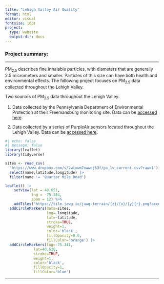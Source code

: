 ```yaml
---
title: "Lehigh Valley Air Quality"
format: html
editor: visual
fontsize: 10pt
project:
  type: website
  output-dir: docs
---
```


```{=html}
<style>
  pre {
    background-color: lightyellow;
    white-space: pre-wrap;
    line-height: 100%;
  }
</style>
```
### **Project summary:**

------------------------------------------------------------------------

PM~2.5~ describes fine inhalable particles, with diameters that are generally 2.5 micrometers and smaller. Particles of this size can have both health and environmental effects. The following project focuses on PM~2.5~ data collected throughout the Lehigh Valley.

Two sources of PM~2.5~ data throughout the Lehigh Valley:

1.  Data collected by the Pennsylvania Department of Environmental Protection at their Freemansburg monitoring site. Data can be [accessed here](https://www.ahs.dep.pa.gov/aq_apps/aadata/Reports/MonthlyParamDetail.aspx).

2.  Data collected by a series of PurpleAir sensors located throughout the Lehigh Valley. Data can be [accessed here](https://map.purpleair.com/1/mAQI/a10/p604800/cC0#12.07/40.63839/-75.35973).

```r
#| echo: false
#| message: false
library(leaflet)
library(tidyverse)

sites <- read_csv(
  'https://www.dropbox.com/s/2wtxwm7owwdj53f/pa_lv_current.csv?raw=1') |> 
  select(name,latitude,longitude) |> 
  filter(name != 'Quarter Mile Road')

leaflet() |> 
    setView(lat = 40.651,
            lng = -75.364,
            zoom = 12) %>% 
    addTiles("https://tile.jawg.io/jawg-terrain/{z}/{x}/{y}{r}.png?access-token=bka2W5SwTAqWUfIAw12i6iTLOqNOi5nY7EPkdAgUlFOXyxuzOJI7TIQRQ3rYBnCa") |>  
  addCircleMarkers(data=sites,
                   lng=~longitude,
                   lat=~latitude,
                   stroke=TRUE,
                   weight=1,
                   color='black',
                   fillOpacity=0.6,
                   fillColor='orange') |>
  addCircleMarkers(lng=-75.341,
             lat=40.628,
             stroke=TRUE,
             weight=1,
             color='black',
             fillOpacity=1,
             fillColor='blue')

```

------------------------------------------------------------------------

